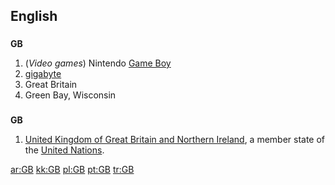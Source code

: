 ==English==

==={{initialism}}===
'''GB'''

# (''Video games'') Nintendo [[Game Boy]]
# [[gigabyte]]
# Great Britain
# Green Bay, Wisconsin

==={{abbreviation}}===
'''GB'''
#[[United Kingdom of Great Britain and Northern Ireland]], a member state of the [[United Nations]].

[[ar:GB]]
[[kk:GB]]
[[pl:GB]]
[[pt:GB]]
[[tr:GB]]